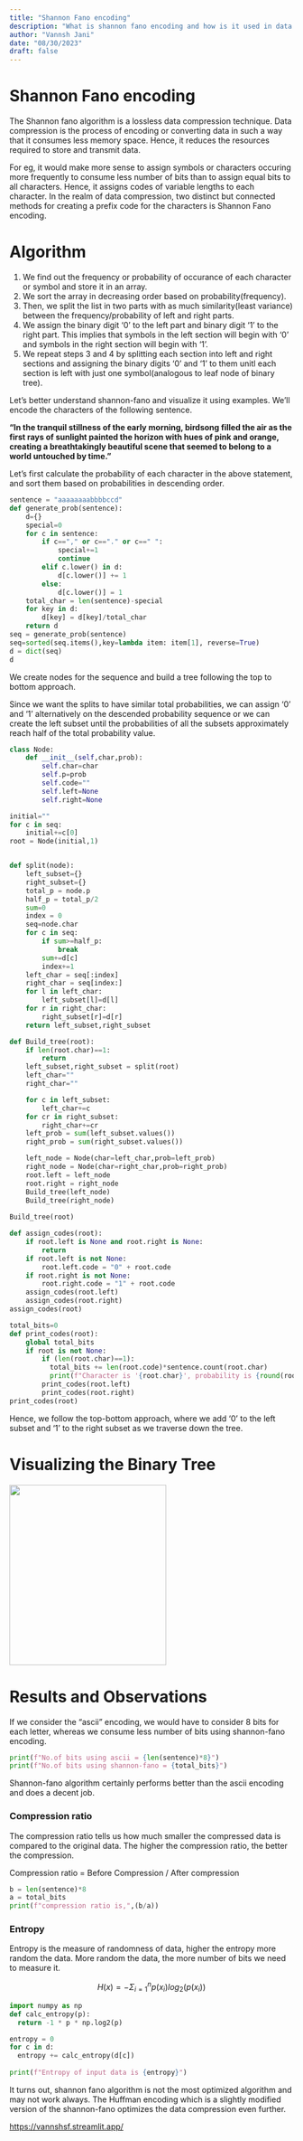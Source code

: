 ```yaml
---
title: "Shannon Fano encoding"
description: "What is shannon fano encoding and how is it used in data compression."
author: "Vannsh Jani"
date: "08/30/2023"
draft: false
---
```


# Shannon Fano encoding

The Shannon fano algorithm is a lossless data compression technique. Data compression is the process of encoding or converting data in such a way that it consumes less memory space. Hence, it reduces the resources required to store and transmit data.

For eg, it would make more sense to assign symbols or characters occuring more frequently to consume less number of bits than to assign equal bits to all characters. Hence, it assigns codes of variable lengths to each character. In the realm of data compression, two distinct but connected methods for creating a prefix code for the characters is Shannon Fano encoding.

# Algorithm

1.  We find out the frequency or probability of occurance of each character or symbol and store it in an array.
2.  We sort the array in decreasing order based on probability(frequency).
3.  Then, we split the list in two parts with as much similarity(least variance) between the frequency/probability of left and right parts.
4.  We assign the binary digit '0' to the left part and binary digit '1' to the right part. This implies that symbols in the left section will begin with '0' and symbols in the right section will begin with '1'.
5.  We repeat steps 3 and 4 by splitting each section into left and right sections and assigning the binary digits '0' and '1' to them unitl each section is left with just one symbol(analogous to leaf node of binary tree).

Let's better understand shannon-fano and visualize it using examples. We'll encode the characters of the following sentence.

**"In the tranquil stillness of the early morning, birdsong filled the air as the first rays of sunlight painted the horizon with hues of pink and orange, creating a breathtakingly beautiful scene that seemed to belong to a world untouched by time."**

Let's first calculate the probability of each character in the above statement, and sort them based on probabilities in descending order.

```python
sentence = "aaaaaaaabbbbccd"
def generate_prob(sentence):
    d={}
    special=0
    for c in sentence:
        if c=="," or c=="." or c==" ":
            special+=1
            continue
        elif c.lower() in d:
            d[c.lower()] += 1
        else:
            d[c.lower()] = 1
    total_char = len(sentence)-special
    for key in d:
        d[key] = d[key]/total_char
    return d
seq = generate_prob(sentence)
seq=sorted(seq.items(),key=lambda item: item[1], reverse=True)
d = dict(seq)
d

```

We create nodes for the sequence and build a tree following the top to bottom approach.

Since we want the splits to have similar total probabilities, we can assign '0' and '1' alternatively on the descended probability sequence or we can create the left subset until the probabilities of all the subsets approximately reach half of the total probability value.

```python
class Node:
    def __init__(self,char,prob):
        self.char=char
        self.p=prob
        self.code=""
        self.left=None
        self.right=None

initial=""
for c in seq:
    initial+=c[0]
root = Node(initial,1)


def split(node):
    left_subset={}
    right_subset={}
    total_p = node.p
    half_p = total_p/2
    sum=0
    index = 0
    seq=node.char
    for c in seq:
        if sum>=half_p:
            break
        sum+=d[c]
        index+=1
    left_char = seq[:index]
    right_char = seq[index:]
    for l in left_char:
        left_subset[l]=d[l]
    for r in right_char:
        right_subset[r]=d[r]
    return left_subset,right_subset

def Build_tree(root):
    if len(root.char)==1:
        return
    left_subset,right_subset = split(root)
    left_char=""
    right_char=""

    for c in left_subset:
        left_char+=c
    for cr in right_subset:
        right_char+=cr
    left_prob = sum(left_subset.values())
    right_prob = sum(right_subset.values())

    left_node = Node(char=left_char,prob=left_prob)
    right_node = Node(char=right_char,prob=right_prob)
    root.left = left_node
    root.right = right_node
    Build_tree(left_node)
    Build_tree(right_node)
    
Build_tree(root)

def assign_codes(root):
    if root.left is None and root.right is None:
        return
    if root.left is not None:
        root.left.code = "0" + root.code
    if root.right is not None:
        root.right.code = "1" + root.code
    assign_codes(root.left)
    assign_codes(root.right)
assign_codes(root)

total_bits=0
def print_codes(root):
    global total_bits
    if root is not None:
        if (len(root.char)==1):
          total_bits += len(root.code)*sentence.count(root.char)
          print(f"Character is '{root.char}', probability is {round(root.p,4)} and code is {root.code}")
        print_codes(root.left)
        print_codes(root.right)
print_codes(root)
```

Hence, we follow the top-bottom approach, where we add '0' to the left subset and '1' to the right subset as we traverse down the tree.

# Visualizing the Binary Tree

![](images/sf-01.png){fig-align="center" width="278" height="319"}

# Results and Observations

If we consider the "ascii" encoding, we would have to consider 8 bits for each letter, whereas we consume less number of bits using shannon-fano encoding.

```python
print(f"No.of bits using ascii = {len(sentence)*8}")
print(f"No.of bits using shannon-fano = {total_bits}")
```

Shannon-fano algorithm certainly performs better than the ascii encoding and does a decent job.

### Compression ratio

The compression ratio tells us how much smaller the compressed data is compared to the original data. The higher the compression ratio, the better the compression.

Compression ratio = Before Compression / After compression

```python
b = len(sentence)*8
a = total_bits
print(f"compression ratio is,",(b/a))
```

### Entropy

Entropy is the measure of randomness of data, higher the entropy more random the data. More random the data, the more number of bits we need to measure it.

$$
H(x) = -\Sigma_{i=1}^n p(x_i)log_2(p(x_i))
$$

```python
import numpy as np
def calc_entropy(p):
  return -1 * p * np.log2(p)

entropy = 0
for c in d:
  entropy += calc_entropy(d[c])
  
print(f"Entropy of input data is {entropy}")
```

It turns out, shannon fano algorithm is not the most optimized algorithm and may not work always. The Huffman encoding which is a slightly modified version of the shannon-fano optimizes the data compression even further.

<https://vannshsf.streamlit.app/>
